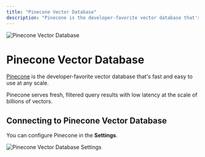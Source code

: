 ```yaml
---
title: "Pinecone Vector Database"
description: "Pinecone is the developer-favorite vector database that's fast and easy to use at any scale."
---
```



<Image
  src="/images/Qubex LLM-setup/vector-database-configuration/cloud/pinecone/header-image.png"
  height={1080}
  width={1920}
  quality={100}
  alt="Pinecone Vector Database"
/>

# Pinecone Vector Database

[Pinecone](https://www.pinecone.io/) is the developer-favorite vector database that's fast and easy to use at any scale.

Pinecone serves fresh, filtered query results with low latency at the scale of billions of vectors.

## Connecting to Pinecone Vector Database

You can configure Pinecone in the **Settings**.

<Image
  src="/images/Qubex LLM-setup/vector-database-configuration/cloud/pinecone/pinecone-vectordb.png"
  height={1080}
  width={1920}
  quality={100}
  alt="Pinecone Vector Database Settings"
/>
